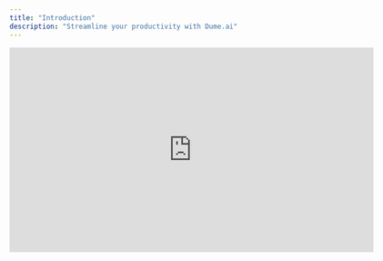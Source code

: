 ```yaml
---
title: "Introduction"
description: "Streamline your productivity with Dume.ai"
---
```


<iframe id="ytplayer" type="text/html" width="640" height="360" src="https://www.youtube.com/embed/DhGTRz48OJQ?autoplay=1&origin=http://example.com" frameborder="0" />

## **Create an account**

<CardGroup cols={2}>
  <Card title="Sign up" icon="key" iconType="regular" color="#0c80da" href="app.dume.ai">
    Sign up at [app.dume.ai](http://app.dume.ai) and start using it on web.
  </Card>
</CardGroup>

## Integrate

<CardGroup cols={2}>
  <Card title="Calender" icon="calendar" iconType="regular" color="#0c80da" href="/Calender">
    Dume can manage your calander and schedule meetings for you.
  </Card>
  <Card title="Email" icon="inbox" color="#0c80da" href="/Email">
    Dume can check your email and draft replies on your behalf.
  </Card>
  <Card title="Github" icon="code" color="#0c80da" href="/Github">
    Dume can review your PRs on your behalf and help you summarie your github repository.
  </Card>
  <Card title="Slack" icon="message" color="#0c80da" href="/Slack">
    Dume can read and get context of anything from the slack threads.
  </Card>
  <Card title="Jira" icon="clipboard-list-check" color="#0c80da" href="/Jira">
    Dume can help you create and edit jira tickets based on PRD.
  </Card>
  <Card title="Confluence" icon="file-certificate" color="#0c80da" href="/Confluence">
    Dume can help you search, review and create confluence documents.
  </Card>
  <Card title="Google Docs" icon="file-word" color="#0c80da" href="/Google_Docs">
    Dume connect with your google docs and has full context of all your projects. It can also help you create, summarise your google docs.
  </Card>
  <Card title="Google Sheets" icon="file-spreadsheet" color="#0c80da" href="/Google_Sheets">
    Dume can connect with your google sheet and help you with analysis, summarise or create sheets from Jira/Confluence/PRDs.
  </Card>
</CardGroup>

### 